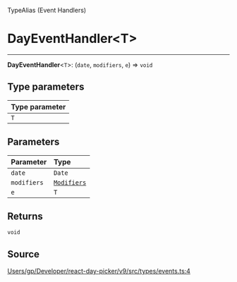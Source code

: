 <SectionTitle>TypeAlias (Event Handlers)</SectionTitle>

# DayEventHandler\<T\>

<Description>

</Description>

---

<a id="undefined" name="undefined"></a>

<SignatureMemberIdentifier>**DayEventHandler**\<`T`\>: (`date`, `modifiers`, `e`) => `void`</SignatureMemberIdentifier>

## Type parameters

| Type parameter |
| :------ |
| `T` |

## Parameters

| Parameter | Type |
| :------ | :------ |
| `date` | `Date` |
| `modifiers` | [`Modifiers`](/api/type-aliases/Modifiers.md) |
| `e` | `T` |

## Returns

`void`

## Source

[Users/gp/Developer/react-day-picker/v9/src/types/events.ts:4](https://github.com/gpbl/react-day-picker/blob/a7b1c7f4e/src/types/events.ts#L4)
